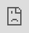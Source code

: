 ---
title: Targeting Dashboards
output: 
  html_document:
    includes:
      in_header: header.html
---

```{r, include=FALSE}
# Additional setup options
knitr::opts_chunk$set(echo = FALSE, warning = FALSE, message = FALSE)
# Create a custom header file with HTML to set the browser title
browser_title <- "<title>Targeting Dashboards</title>"
writeLines(browser_title, "header.html")


```



```{css, echo=F}
  h1.title {
    font-size: 14px;
    text-align: center;
    color: #FFFFFF; /* Change to your desired color */
  }
```



```{r, echo=F}
library(tidyverse)
# Sample dataframe with iso2c and country variables
df <-
    read_rds("https://github.com/favstats/meta_ad_reports/raw/main/cntry_list.rds") %>%
    rename(iso2c = iso2,
           country = cntry) 

# Generate HTML code
html_code <- sprintf('<div id="overlay">
                        <button id="selectButton" style="padding: 10px; border: 1px solid #ccc; border-radius: 5px; font-size: 16px; cursor: pointer;">Select Country</button>
                        <select id="iframeSelector" style="display:none; padding: 10px; border: 1px solid #ccc; border-radius: 5px; font-size: 16px; cursor: pointer;">
                          <option value="" disabled selected>Select Country</option>
                          %s
                        </select>
                      </div>',
                      paste(sprintf('<option value="%s">%s</option>', df$iso2c, df$country), collapse = "\n"))

# Print the HTML code
shiny::HTML(html_code)

```


<center>
![](https://i.pinimg.com/originals/e1/80/4e/e1804e9f5a5c4893167f45873342faba.gif)
</center>

<iframe id="iframeDisplay" style="border:none; position:fixed; top:0; left:0; width:100%; height:100vh;" src="https://favstats.github.io/elex/NL"></iframe>

<link rel="stylesheet" href="https://cdn.jsdelivr.net/npm/choices.js@9.0.1/public/assets/styles/choices.min.css">
<script src="https://cdn.jsdelivr.net/npm/choices.js@9.0.1/public/assets/scripts/choices.min.js"></script>

<script>
  // Use window.onload to make sure all resources are loaded
  window.onload = function() {
    const selectButton = document.getElementById('selectButton');
    const iframeSelector = document.getElementById('iframeSelector');
    const iframeDisplay = document.getElementById('iframeDisplay');
    
    
    // Set a maximum length for the src attribute
    const maxLength = 100;  // Example length limit

    // Check if the current src length exceeds maxLength and if so, set the default src
    if(iframeDisplay.src.length > maxLength) {
      iframeDisplay.src = 'https://favstats.github.io/elex/NL';
    }
    
    if(iframeSelector) {
      // Now we know iframeSelector is present, we can safely initialize Choices
      const choices = new Choices(iframeSelector, {
        searchEnabled: true,
        shouldSort: false,
        itemSelectText: '',
      });
    
      selectButton.addEventListener('click', function() {
        selectButton.style.display = 'none';
        iframeSelector.style.display = 'block';
      });
    
      iframeSelector.addEventListener('change', function() {
        const selectedOption = iframeSelector.value;
        iframeDisplay.src = `https://favstats.github.io/elex/${selectedOption}`;
        selectButton.textContent = iframeSelector.options[iframeSelector.selectedIndex].text;
        iframeSelector.style.display = 'none';
        selectButton.style.display = 'block';
      });
    } else {
            
      console.error("Can't find the iframeSelector element!");
    }
  };
</script>

<style>
#overlay {
  z-index: 1001; /* Ensure the overlay is above everything else */
}
#selectButton {
  padding: 10px; /* Adjust padding as needed */
  border: 1px solid #ccc;
  border-radius: 5px;
  font-size: 16px; /* Adjust font size as needed */
  cursor: pointer;
  position: absolute;
  top: 10px; /* Adjust top as needed */
  right: 30px; /* Adjust right as needed */
  z-index: 1001; /* Make sure the button is above the overlay */
  min-width: 120px; /* Set a fixed minimum width for the button */
  background-color: #f0f0f0; /* Button background color */
  color: #333; /* Button text color */
  transition: background-color 0.3s, color 0.3s; /* Smooth transition */
}

.choices {
  position: fixed;
  top: 10px; /* Adjust top as needed */
  right: 30px; /* Adjust right as needed */
  z-index: 1001; /* Make sure the dropdown is above the overlay */
  min-width: 300px; /* Set a fixed minimum width for the dropdown */
}
</style>





